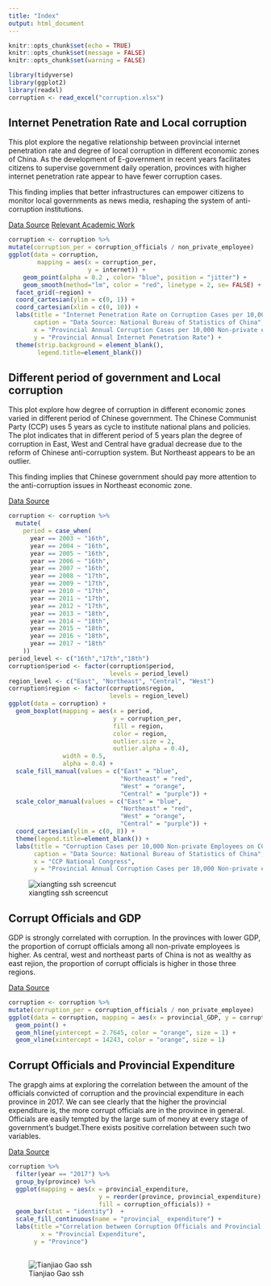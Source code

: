 ```yaml
---
title: "Index"
output: html_document
---
```


```r
knitr::opts_chunk$set(echo = TRUE)
knitr::opts_chunk$set(message = FALSE)
knitr::opts_chunk$set(warning = FALSE)
```



```r
library(tidyverse)
library(ggplot2)
library(readxl)
corruption <- read_excel("corruption.xlsx")
```

## Internet Penetration Rate and Local corruption

This plot explore the negative relationship between provincial internet penetration rate and degree of local corruption in different economic zones of China. As the development of E-government in recent years facilitates citizens to supervise government daily operation, provinces with higher internet penetration rate appear to have fewer corruption cases.

This finding implies that better infrastructures can empower citizens to monitor local governments as news media, reshaping the system of anti-corruption institutions. 

[Data Source](https://data.stats.gov.cn/index.htm)
[Relevant Academic Work](https://www.sciencedirect.com/science/article/abs/pii/S0167624509000110)
 
```r
corruption <- corruption %>%
mutate(corruption_per = corruption_officials / non_private_employee)
ggplot(data = corruption,
        mapping = aes(x = corruption_per,
                      y = internet)) +
    geom_point(alpha = 0.2 , color= "blue", position = "jitter") +
    geom_smooth(method="lm", color = "red", linetype = 2, se= FALSE) +
  facet_grid(~region) +  
  coord_cartesian(ylim = c(0, 1)) +
  coord_cartesian(xlim = c(0, 10)) +
  labs(title = "Internet Penetration Rate on Corruption Cases per 10,000 Non-private Employees, by Economic Zone",
       caption = "Data Source: National Bureau of Statistics of China",
       x = "Provincial Annual Corruption Cases per 10,000 Non-private employees",
       y = "Provincial Annual Internet Penetration Rate") +
  theme(strip.background = element_blank(),
        legend.title=element_blank())
```

## Different period of government and Local corruption

This plot explore how degree of corruption in different economic zones varied in different period of Chinese government. The Chinese Communist Party (CCP) uses 5 years as cycle to institute national plans and policies. The plot indicates that in different period of 5 years plan the degree of corruption in East, West and Central have gradual decrease due to the reform of Chinese anti-corruption system. But Northeast appears to be an outlier. 

This finding implies that Chinese government should pay more attention to the anti-corruption issues in Northeast economic zone. 

[Data Source](https://data.stats.gov.cn/index.htm)

```r
corruption <- corruption %>%
  mutate(
    period = case_when(
      year == 2003 ~ "16th",
      year == 2004 ~ "16th",
      year == 2005 ~ "16th",
      year == 2006 ~ "16th",
      year == 2007 ~ "16th",
      year == 2008 ~ "17th",
      year == 2009 ~ "17th",
      year == 2010 ~ "17th",
      year == 2011 ~ "17th",
      year == 2012 ~ "17th",
      year == 2013 ~ "18th",
      year == 2014 ~ "18th",
      year == 2015 ~ "18th",
      year == 2016 ~ "18th",
      year == 2017 ~ "18th"
    ))
period_level <- c("16th","17th","18th")
corruption$period <- factor(corruption$period, 
                            levels = period_level)
region_level <- c("East", "Northeast", "Central", "West")
corruption$region <- factor(corruption$region, 
                            levels = region_level)
ggplot(data = corruption) +
  geom_boxplot(mapping = aes(x = period,
                             y = corruption_per,
                             fill = region,
                             color = region,
                             outlier.size = 2,
                             outlier.alpha = 0.4),
               width = 0.5,
               alpha = 0.4) +
  scale_fill_manual(values = c("East" = "blue",
                               "Northeast" = "red",
                               "West" = "orange",
                               "Central" = "purple")) +
  scale_color_manual(values = c("East" = "blue",
                               "Northeast" = "red",
                               "West" = "orange",
                               "Central" = "purple")) +
  coord_cartesian(ylim = c(0, 8)) +
  theme(legend.title=element_blank()) +
  labs(title = "Corruption Cases per 10,000 Non-private Employees on CCP National COngresses, by Economic Zone",
       caption = "Data Source: National Bureau of Statistics of China",
       x = "CCP National Congress",
       y = "Provincial Annual Corruption Cases per 10,000 Non-private employees")
```

![xiangting ssh screencut](ssh.jpg)

## Corrupt Officials and GDP
GDP is strongly correlated with corruption. In the provinces with lower GDP, the proportion of corrupt officials among all non-private employees is higher. As central, west and northeast parts of China is not as wealthy as east rejion, the proportion of corrupt officials is higher in those three regions.

[Data Source](https://data.stats.gov.cn/index.htm)

```r
corruption <- corruption %>%
mutate(corruption_per = corruption_officials / non_private_employee)
ggplot(data = corruption, mapping = aes(x = provincial_GDP, y = corruption_per,shape = region, alpha = 0.4)) +
  geom_point() +
  geom_hline(yintercept = 2.7645, color = "orange", size = 1) +
  geom_vline(xintercept = 14243, color = "orange", size = 1)
```

## Corrupt Officials and Provincial Expenditure
The grapgh aims at exploring the correlation between the amount of the officials convicted of corruption and the provincial expenditure in each province in 2017. We can see clearly that the higher the provincial expenditure is, the more corrupt officials are in the province in general. Officials are easily tempted by the large sum of money at every stage of government's budget.There exists positive correlation between such two variables. 

[Data Source](https://data.stats.gov.cn/index.htm)

```r
corruption %>% 
  filter(year == "2017") %>%
  group_by(province) %>%
  ggplot(mapping = aes(x = provincial_expenditure, 
                         y = reorder(province, provincial_expenditure),
                         fill = corruption_officials)) +
  geom_bar(stat = "identity")  +
  scale_fill_continuous(name = "provincial_ expenditure") +
  labs(title ="Correlation between Corruption Officials and Provincial Expenditure",
         x = "Provincial Expenditure",
       y = "Province")
  
```
![Tianjiao Gao ssh](ssh.jpg)

